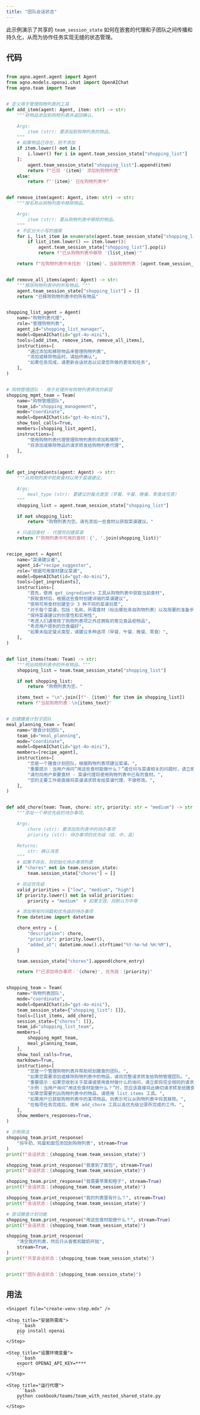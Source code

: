 ```yaml
---
title: "团队会话状态"
---
```


此示例演示了共享的 `team_session_state` 如何在嵌套的代理和子团队之间传播和持久化，从而为协作任务实现无缝的状态管理。

## 代码

```python cookbook/teams/team_with_nested_shared_state.py

from agno.agent.agent import Agent
from agno.models.openai.chat import OpenAIChat
from agno.team import Team


# 定义用于管理购物列表的工具
def add_item(agent: Agent, item: str) -> str:
    """将物品添加到购物列表并返回确认。

    Args:
        item (str): 要添加到购物列表的物品。
    """
    # 如果物品已存在，则不添加
    if item.lower() not in [
        i.lower() for i in agent.team_session_state["shopping_list"]
    ]:
        agent.team_session_state["shopping_list"].append(item)
        return f"已将 '{item}' 添加到购物列表"
    else:
        return f"'{item}' 已在购物列表中"


def remove_item(agent: Agent, item: str) -> str:
    """按名称从购物列表中移除物品。

    Args:
        item (str): 要从购物列表中移除的物品。
    """
    # 不区分大小写的搜索
    for i, list_item in enumerate(agent.team_session_state["shopping_list"]):
        if list_item.lower() == item.lower():
            agent.team_session_state["shopping_list"].pop(i)
            return f"已从购物列表中移除 '{list_item}'"

    return f"在购物列表中未找到 '{item}'。当前购物列表：{agent.team_session_state['shopping_list']}"


def remove_all_items(agent: Agent) -> str:
    """移除购物列表中的所有物品。"""
    agent.team_session_state["shopping_list"] = []
    return "已移除购物列表中的所有物品"


shopping_list_agent = Agent(
    name="购物列表代理",
    role="管理购物列表",
    agent_id="shopping_list_manager",
    model=OpenAIChat(id="gpt-4o-mini"),
    tools=[add_item, remove_item, remove_all_items],
    instructions=[
        "通过添加和移除物品来管理购物列表",
        "添加或移除物品时，请始终确认",
        "如果任务完成，请更新会话状态以记录您所做的更改和任务",
    ],
)


# 购物管理团队 - 用于处理所有购物列表修改的新层
shopping_mgmt_team = Team(
    name="购物管理团队",
    team_id="shopping_management",
    mode="coordinate",
    model=OpenAIChat(id="gpt-4o-mini"),
    show_tool_calls=True,
    members=[shopping_list_agent],
    instructions=[
        "使用购物列表代理管理购物列表的添加和移除",
        "将添加或移除物品的请求转发给购物列表代理",
    ],
)


def get_ingredients(agent: Agent) -> str:
    """从购物列表中检索食材以用于菜谱建议。

    Args:
        meal_type (str): 要建议的餐点类型（早餐、午餐、晚餐、零食或任意）
    """
    shopping_list = agent.team_session_state["shopping_list"]

    if not shopping_list:
        return "购物列表为空。请先添加一些食材以获取菜谱建议。"

    # 只返回食材 - 代理将创建菜谱
    return f"购物列表中可用的食材：{', '.join(shopping_list)}"


recipe_agent = Agent(
    name="菜谱建议者",
    agent_id="recipe_suggester",
    role="根据可用食材建议菜谱",
    model=OpenAIChat(id="gpt-4o-mini"),
    tools=[get_ingredients],
    instructions=[
        "首先，使用 get_ingredients 工具从购物列表中获取当前食材",
        "获取食材后，根据这些食材创建详细的菜谱建议",
        "使用可用食材创建至少 3 种不同的菜谱创意",
        "对于每个菜谱，包括：名称、所需食材（标出哪些来自购物列表）以及简要的准备步骤",
        "保持菜谱建议的创意性和实用性",
        "考虑人们通常除了购物列表项之外还拥有的常见食品柜物品",
        "考虑用户提到的饮食偏好",
        "如果未指定餐点类型，请建议多种选项（早餐、午餐、晚餐、零食）",
    ],
)


def list_items(team: Team) -> str:
    """列出购物列表中的所有物品。"""
    shopping_list = team.team_session_state["shopping_list"]

    if not shopping_list:
        return "购物列表为空。"

    items_text = "\n".join([f"- {item}" for item in shopping_list])
    return f"当前购物列表：\n{items_text}"


# 创建膳食计划子团队
meal_planning_team = Team(
    name="膳食计划团队",
    team_id="meal_planning",
    mode="coordinate",
    model=OpenAIChat(id="gpt-4o-mini"),
    members=[recipe_agent],
    instructions=[
        "您是一个膳食计划团队，根据购物列表项建议菜谱。",
        "重要提示：当用户询问“用这些食材能做什么？”或任何与菜谱相关的问题时，请立即将完全相同的请求转发给菜谱代理，无需询问更多信息。",
        "请勿向用户索要食材 - 菜谱代理将使用购物列表中已有的食材。",
        "您的主要工作是直接将菜谱请求转发给菜谱代理，不做修改。",
    ],
)


def add_chore(team: Team, chore: str, priority: str = "medium") -> str:
    """添加一个带优先级的待办事项。

    Args:
        chore (str): 要添加到列表中的待办事项
        priority (str): 待办事项的优先级（低、中、高）

    Returns:
        str: 确认消息
    """
    # 如果不存在，则初始化待办事项列表
    if "chores" not in team.session_state:
        team.session_state["chores"] = []

    # 验证优先级
    valid_priorities = ["low", "medium", "high"]
    if priority.lower() not in valid_priorities:
        priority = "medium"  # 如果无效，则默认为中等

    # 添加带有时间戳和优先级的待办事项
    from datetime import datetime

    chore_entry = {
        "description": chore,
        "priority": priority.lower(),
        "added_at": datetime.now().strftime("%Y-%m-%d %H:%M"),
    }

    team.session_state["chores"].append(chore_entry)

    return f"已添加待办事项：'{chore}', 优先级：{priority}"


shopping_team = Team(
    name="购物列表团队",
    mode="coordinate",
    model=OpenAIChat(id="gpt-4o-mini"),
    team_session_state={"shopping_list": []},
    tools=[list_items, add_chore],
    session_state={"chores": []},
    team_id="shopping_list_team",
    members=[
        shopping_mgmt_team,
        meal_planning_team,
    ],
    show_tool_calls=True,
    markdown=True,
    instructions=[
        "您是一个管理购物列表并帮助规划膳食的团队。",
        "如果您需要添加或移除购物列表中的物品，请将完整请求转发给购物管理团队。",
        "重要提示：如果您收到关于菜谱或使用食材做什么的询问，请立即将完全相同的请求转发给膳食计划团队，不做额外询问。",
        "示例：当用户询问“用这些食材能做什么？”时，您应该直接将此确切请求转发给膳食计划团队，而无需询问更多信息。",
        "如果您需要列出购物列表中的物品，请使用 list_items 工具。",
        "如果用户已获取购物列表中的某项物品，则表示可以从购物列表中将其移除。",
        "在每项任务完成后，使用 add_chore 工具以高优先级记录所完成的工作。",
    ],
    show_members_responses=True,
)

# 示例用法
shopping_team.print_response(
    "将牛奶、鸡蛋和面包添加到购物列表", stream=True
)
print(f"会话状态：{shopping_team.team_session_state}")

shopping_team.print_response("我拿到了面包", stream=True)
print(f"会话状态：{shopping_team.team_session_state}")

shopping_team.print_response("我需要苹果和橙子", stream=True)
print(f"会话状态：{shopping_team.team_session_state}")

shopping_team.print_response("我的列表里有什么？", stream=True)
print(f"会话状态：{shopping_team.team_session_state}")

# 尝试膳食计划功能
shopping_team.print_response("用这些食材能做什么？", stream=True)
print(f"会话状态：{shopping_team.team_session_state}")

shopping_team.print_response(
    "清空我的列表，然后只从香蕉和酸奶开始",
    stream=True,
)
print(f"共享会话状态：{shopping_team.team_session_state}")


print(f"团队会话状态：{shopping_team.session_state}")

```

## 用法

<Steps>

    <Snippet file="create-venv-step.mdx" />

    <Step title="安装所需库">
        ```bash
        pip install openai
        ```
    </Step>

    <Step title="设置环境变量">
        ```bash
        export OPENAI_API_KEY=****
        ```
    </Step>

    <Step title="运行代理">
        ```bash
        python cookbook/teams/team_with_nested_shared_state.py
        ```
    </Step>

</Steps>